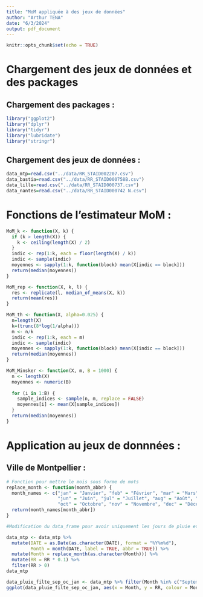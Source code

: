 ```yaml
---
title: "MoM appliquée à des jeux de données"
author: "Arthur TENA"
date: "6/3/2024"
output: pdf_document
---
```


```r
knitr::opts_chunk$set(echo = TRUE)
```

# Chargement des jeux de données et des packages 

## Chargement des packages :

```r
library("ggplot2")
library("dplyr")
library("tidyr")
library("lubridate")
library("stringr")
```

## Chargement des jeux de données :

```r
data_mtp=read.csv("../data/RR_STAID002207.csv")
data_bastia=read.csv("../data/RR_STAID000758B.csv")
data_lille=read.csv("../data/RR_STAID000737.csv")
data_nantes=read.csv("../data/RR_STAID000742 N.csv")
```

# Fonctions de l'estimateur MoM :

```r
MoM_k <- function(X, k) {
  if (k > length(X)) {
    k <- ceiling(length(X) / 2)
  }
  indic <- rep(1:k, each = floor(length(X) / k))
  indic <- sample(indic)
  moyennes <- sapply(1:k, function(block) mean(X[indic == block]))
  return(median(moyennes))
}

MoM_rep <- function(X, k, l) {
  res <- replicate(l, median_of_means(X, k))
  return(mean(res))
}

MoM_th <- function(X, alpha=0.025) {
  n=length(X)
  k=(trunc(8*log(1/alpha)))
  m <- n/k
  indic <- rep(1:k, each = m)
  indic <- sample(indic)
  moyennes <- sapply(1:k, function(block) mean(X[indic == block]))
  return(median(moyennes))
}

MoM_Minsker <- function(X, m, B = 1000) {
  n <- length(X)
  moyennes <- numeric(B)
  
  for (i in 1:B) {
    sample_indices <- sample(n, m, replace = FALSE)
    moyennes[i] <- mean(X[sample_indices])
  }
  return(median(moyennes))
}
```


# Application au jeux de donnnées :

## Ville de Montpellier :

```r
# Fonction pour mettre le mois sous forme de mots
replace_month <- function(month_abbr) {
  month_names <- c("jan" = "Janvier", "feb" = "Février", "mar" = "Mars", "apr" = "Avril", "may" = "Mai", 
                   "jun" = "Juin", "jul" = "Juillet", "aug" = "Août", "sep" = "Septembre", 
                   "oct" = "Octobre", "nov" = "Novembre", "dec" = "Décembre")
  return(month_names[month_abbr])
}

#Modification du data_frame pour avoir uniquement les jours de pluie et en convertissant les précipitations en mm/m^2

data_mtp <- data_mtp %>%
  mutate(DATE = as.Date(as.character(DATE), format = "%Y%m%d"),
         Month = month(DATE, label = TRUE, abbr = TRUE)) %>%
  mutate(Month = replace_month(as.character(Month))) %>%
  mutate(RR = RR * 0.1) %>%
  filter(RR > 0)
data_mtp
```

```r
data_pluie_filte_sep_oc_jan <- data_mtp %>% filter(Month %in% c("Septembre", "Octobre", "Janvier"))
ggplot(data_pluie_filte_sep_oc_jan, aes(x = Month, y = RR, colour = Month)) +geom_violin()+geom_jitter(width=0.25, size=0.4) + labs(title = "Précipitations ajustées pour Septembre, Octobre et Janvier", x = "Mois", y = "Précipitations (RR)", colour="Mois") + scale_color_manual(values = c("Janvier" = "green", "Septembre" = "blue", "Octobre" = "red")) + theme_classic()
```

